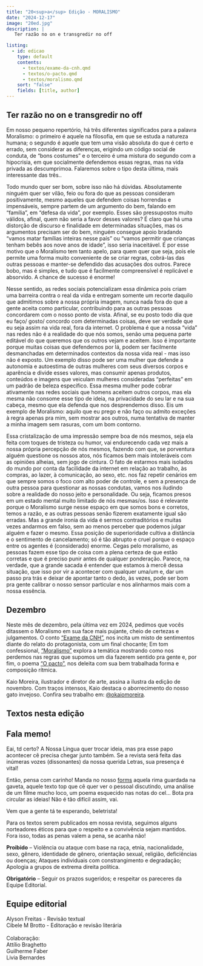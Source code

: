 ```yaml
---
title: "20<sup>a</sup> Edição - MORALISMO"
date: "2024-12-17"
image: "20ed.jpg"
description: |
   Ter razão no on e transgredir no off

listing: 
  - id: edicao
    type: default
    contents:
      - textos/exame-da-cnh.qmd
      - textos/o-pacto.qmd
      - textos/moralismo.qmd
    sort: "false"
    fields: [title, author]
---
```


## Ter razão no on e transgredir no off

<!-- ![](capa.jpeg){.imgpar width="60%"} -->

Em nosso pequeno repertório, há três diferentes significados para a palavra Moralismo: o primeiro é aquele na filosofia, em que se estuda a natureza humana; o segundo é aquele que tem uma visão absoluta do que é certo e errado, sem considerar as diferenças, erigindo um código social de conduta, de “bons costumes” e o terceiro é uma mistura do segundo com a hipocrisia, em que socialmente defendemos essas regras, mas na vida privada as descumprimoa. Falaremos sobre o tipo desta última, mais interessante das três..

Todo mundo quer ser bom, sobre isso não há dúvidas. Absolutamente ninguém quer ser vilão, feio ou fora do que as pessoas consideram positivamente, mesmo aqueles que defendem coisas horrendas e impensáveis, sempre partem de um argumento do bem, falando em “família”, em “defesa da vida”, por exemplo. Esses são pressupostos muito válidos, afinal, quem não seria a favor desses valores? É claro que há uma distorção de discurso e finalidade em determinadas situações, mas os argumentos precisam ser do bem, ninguém consegue apoio bradando “vamos matar famílias inteiras nesse país” ou “vamos permitir que crianças tenham bebês aos nove anos de idade”, isso seria inaceitável. É por esse motivo que o Moralismo tem tanto apelo, para quem quer que seja, pois ele permite uma forma muito conveniente de se criar regras, cobrá-las das outras pessoas e manter-se defendido das acusações dos outros.  Parece bobo, mas é simples, e tudo que é facilmente compreensível é replicável e absorvido. A chance de sucesso é enorme! 

Nesse sentido, as redes sociais potencializam essa dinâmica pois criam uma barreira contra o real da vida e entregam somente um recorte daquilo que admitimos sobre a nossa própria imagem, nunca nada fora do que a gente aceita como particular, contribuindo para as outras pessoas concordarem com o nosso ponto de vista. Afinal, se eu posto todo dia que eu faço/ gosto/ concordo com determinadas coisas, deve ser verdade que eu seja assim na vida real, fora da internet. O problema é que a nossa “vida” nas redes não é a realidade do que nós somos, senão uma pequena parte editável do que queremos que os outros vejam e aceitem. Isso é importante porque muitas coisas que defendemos por lá, podem ser facilmente desmanchadas em determinados contextos da nossa vida real - mas isso não é exposto. Um exemplo disso pode ser uma mulher que defende a autonomia e autoestima de outras mulheres com seus diversos corpos e aparência e divide esses valores, mas consumir apenas produtos, conteúdos e imagens que veiculam mulheres consideradas “perfeitas” em um padrão de beleza específico. Essa mesma mulher pode cobrar ativamente nas redes sociais que homens aceitem outros corpos, mas ela mesma não consome esse tipo de ideia, na privacidade do seu lar e na sua cabeça, mesmo que ela defenda que nos desprendemos disso. Eis um exemplo de Moralismo: aquilo que eu prego e não faço ou admito exceções à regra apenas pra mim, sem mostrar aos outros, numa tentativa de manter a minha imagem sem rasuras, com um bom contorno.

Essa cristalização de uma impressão sempre boa de nós mesmos, seja ela feita com toques de tristeza ou humor, vai endurecendo cada vez mais a nossa própria percepção de nós mesmos, fazendo com que, se porventura alguém questione os nossos atos, nós ficamos bem mais intoleráveis com as opiniões alheias, sem jogo de cintura. O fato de estarmos mais isolados do mundo por conta da facilidade da internet em relação ao trabalho, às compras, ao lazer, à comunicação, ao sexo, etc. nos faz repetir cenários em que sempre somos o foco com alto poder de controle, e sem a presença de outra pessoa para questionar as nossas condutas, vamos nos iludindo sobre a realidade do nosso jeito e personalidade. Ou seja, ficamos presos em um estado mental muito limitado de nós mesmas/os. Isso é relevante porque o Moralismo surge nesse espaço em que somos bons e corretos, temos a razão, e as outras pessoas senão fizerem exatamente igual são erradas. Mas a grande ironia da vida é sermos contraditórios e muitas vezes andarmos em falso, sem ao menos perceber que podemos julgar alguém e fazer o mesmo. Essa posição de superioridade cultiva a distância e o sentimento de cancelamento; só é tão abrupto e cruel porque o espaço entre os agentes é (considerado) enorme. Cegas pelo moralismo, as pessoas fazem esse tipo de coisa com a plena certeza de que estão corretas e que é preciso punir antes de qualquer ponderação. Parece, na verdade, que a grande sacada é entender que estamos à mercê dessa situação, que isso por vir a acontecer com qualquer uma/um e, dar um passo pra trás e deixar de apontar tanto o dedo, às vezes, pode ser bom pra gente calibrar o nosso sensor particular e nos alinharmos mais com a nossa essência.

## Dezembro

Neste mês de dezembro, pela última vez em 2024, pedimos que vocês ditassem o Moralismo em sua face mais pujante, cheio de certezas e julgamentos. O conto [“Exame da CNH”](textos/exame-da-cnh.qmd), nos incita um misto de sentimentos diante do relato do protagonista, com um final chocante; Em tom confessional, [“Moralismo”](textos/moralismo.qmd) explora a temática mostrando como nos perdemos nas regras que supomos um dia fazerem sentido pra gente e, por fim, o poema [“O pacto”](textos/o-pacto.qmd), nos deleita com sua bem trabalhada forma e composição rítmica.

Kaio Moreira, ilustrador e diretor de arte, assina a ilustra da edição de novembro. Com traços intensos, Kaio destaca  o aborrecimento do nosso gato invejoso. Confira seu trabalho em: [@okaiomoreira](https://www.instagram.com/okaiomoreira).

## Textos nesta edição

::: {#edicao}
:::

## <i class="bi bi-mic-fill"></i> Fala memo!

Eai, td certo? A Nossa Língua quer trocar ideia, mas pra esse papo acontecer cê precisa chegar junto também. Se a revista será feita das inúmeras vozes (dissonantes) da nossa querida Letras, sua presença é vital!

Então, pensa com carinho! Manda no nosso [forms](https://forms.gle/DLdK8XZ6FbcQp5bD9) aquela rima guardada na gaveta, aquele texto top que cê quer ver o pessoal discutindo, uma análise de um filme mucho loco, um poema esquecido nas notas do cel... Bota pra circular as ideias! Não é tão difícil assim, vai.

Vem que a gente tá te esperando, beletrista!

::: callout-important
Para os textos serem publicados em nossa revista, seguimos alguns norteadores éticos para que o respeito e a convivência sejam mantidos. Fora isso, todas as penas valem a pena, se acanha não!

**Proibido** -- Violência ou ataque com base na raça, etnia, nacionalidade, sexo, gênero, identidade de gênero, orientação sexual, religião, deficiências ou doenças; Ataques individuais com constrangimento e degradação; Apologia a grupos de extrema direita política.

**Obrigatório** -- Seguir os prazos sugeridos; e respeitar os pareceres da Equipe Editorial.
:::

## Equipe editorial

<p>

</p>

| Alyson Freitas - Revisão textual
| Cibele M Brotto - Editoração e revisão literária
| 
| Colaboração:
| Attílio Braghetto
| Guilherme Faber
| Livia Bernardes
